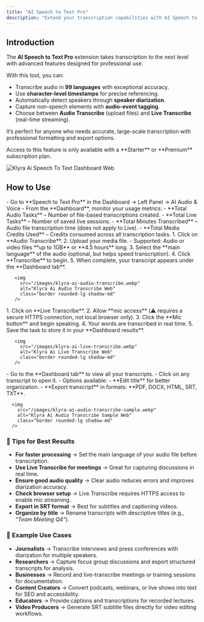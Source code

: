 ```yaml
---
title: "AI Speech to Text Pro"
description: "Extend your transcription capabilities with AI Speech to Text Pro, featuring industry-leading accuracy in 99 languages, character-level timestamps, speaker diarization, and audio-event tagging."
---
```


## Introduction

The **AI Speech to Text Pro** extension takes transcription to the next level with advanced features designed for professional use.

With this tool, you can:

- Transcribe audio in **99 languages** with exceptional accuracy.
- Use **character-level timestamps** for precise referencing.
- Automatically detect speakers through **speaker diarization**.
- Capture non-speech elements with **audio-event tagging**.
- Choose between **Audio Transcribe** (upload files) and **Live Transcribe** (real-time streaming).

It’s perfect for anyone who needs accurate, large-scale transcription with professional formatting and export options.

<Warning>
  Access to this feature is only available with a **Starter** or **Premium** subscription plan.
</Warning>

<img
  src="/images/klyra-ai-speech-to-text-dashboard.webp"
  alt="Klyra Ai Speech To Text Dashboard Web"
  class="border rounded-lg shadow-md"
/>

## How to Use

<Steps>
  <Step title="Access Speech to Text Pro">
    - Go to **Speech to Text Pro** in the Dashboard → Left Panel → AI Audio & Voice
    - From the **Dashboard**, monitor your usage metrics:
      - **Total Audio Tasks** – Number of file-based transcriptions created.
      - **Total Live Tasks** – Number of saved live sessions.
      - **Total Minutes Transcribed** – Audio file transcription time (does not apply to Live).
      - **Total Media Credits Used** – Credits consumed across all transcription tasks.
  </Step>
  <Step title="Audio Transcribe (File Uploads)">
    1. Click on **Audio Transcribe**.
    2. Upload your media file.
       - Supported: Audio or video files **up to 1GB** or **4.5 hours** long.
    3. Select the **main language** of the audio (optional, but helps speed transcription).
    4. Click **Transcribe** to begin.
    5. When complete, your transcript appears under the **Dashboard tab**.

       <img
         src="/images/klyra-ai-audio-transcribe.webp"
         alt="Klyra Ai Audio Transcribe Web"
         class="border rounded-lg shadow-md"
       />
  </Step>
  <Step title="Live Transcribe (Real-Time Speech)">
    1. Click on **Live Transcribe**.
    2. Allow **mic access** (⚠️ requires a secure HTTPS connection, not local browser only).
    3. Click the **Mic button** and begin speaking.
    4. Your words are transcribed in real time.
    5. Save the task to store it in your **Dashboard results**.

       <img
         src="/images/klyra-ai-live-transcribe.webp"
         alt="Klyra Ai Live Transcribe Web"
         class="border rounded-lg shadow-md"
       />
  </Step>
  <Step title="Access & Manage Results">
    - Go to the **Dashboard tab** to view all your transcripts.
    - Click on any transcript to open it.
    - Options available:
      - **Edit title** for better organization.
      - **Export transcript** in formats: **PDF, DOCX, HTML, SRT, TXT**.

      <img
        src="/images/klyra-ai-audio-transcribe-sample.webp"
        alt="Klyra Ai Audio Transcribe Sample Web"
        class="border rounded-lg shadow-md"
      />
  </Step>
</Steps>

### 🔹 Tips for Best Results

- **For faster processing** → Set the main language of your audio file before transcription.
- **Use Live Transcribe for meetings** → Great for capturing discussions in real time.
- **Ensure good audio quality** → Clear audio reduces errors and improves diarization accuracy.
- **Check browser setup** → Live Transcribe requires HTTPS access to enable mic streaming.
- **Export in SRT format** → Best for subtitles and captioning videos.
- **Organize by title** → Rename transcripts with descriptive titles (e.g., _“Team Meeting Q4”_).

### 🔹 Example Use Cases

- **Journalists** → Transcribe interviews and press conferences with diarization for multiple speakers.
- **Researchers** → Capture focus group discussions and export structured transcripts for analysis.
- **Businesses** → Record and live-transcribe meetings or training sessions for documentation.
- **Content Creators** → Convert podcasts, webinars, or live shows into text for SEO and accessibility.
- **Educators** → Provide captions and transcriptions for recorded lectures.
- **Video Producers** → Generate SRT subtitle files directly for video editing workflows.